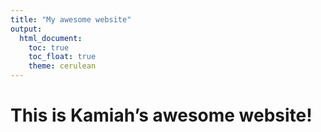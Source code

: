 ```yaml
---
title: "My awesome website"
output: 
  html_document:
    toc: true
    toc_float: true
    theme: cerulean
---
```


# This is Kamiah's awesome website! 